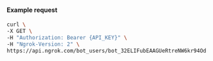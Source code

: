 #### Example request

```bash
curl \
-X GET \
-H "Authorization: Bearer {API_KEY}" \
-H "Ngrok-Version: 2" \
https://api.ngrok.com/bot_users/bot_32ELIFubEAAGUeRtreNW6kr94Od
```
